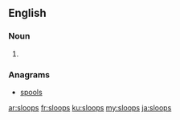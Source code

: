 ==English==

===Noun===
{{head|en|noun plural form}}

# {{plural of|sloop|lang=en}}

===Anagrams===
* [[spools#English|spools]]

[[ar:sloops]]
[[fr:sloops]]
[[ku:sloops]]
[[my:sloops]]
[[ja:sloops]]